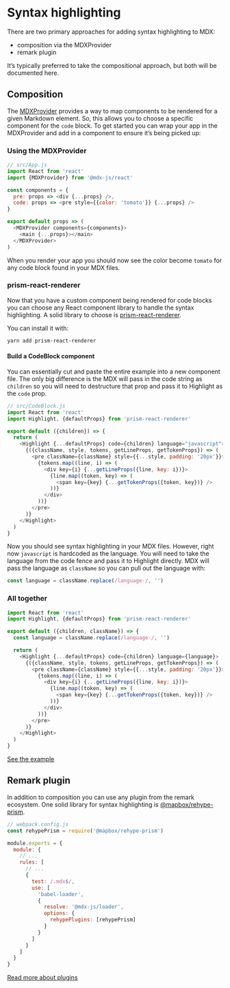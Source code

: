 # Syntax highlighting

There are two primary approaches for adding syntax highlighting to MDX:

*   composition via the MDXProvider
*   remark plugin

It’s typically preferred to take the compositional approach, but both
will be documented here.

## Composition

The [MDXProvider](https://mdxjs.com/getting-started/#mdxprovider) provides
a way to map components to be rendered for a given Markdown element.
So, this allows you to choose a specific component for the `code` block.
To get started you can wrap your app in the MDXProvider and add in a component
to ensure it’s being picked up:

### Using the MDXProvider

```js
// src/App.js
import React from 'react'
import {MDXProvider} from '@mdx-js/react'

const components = {
  pre: props => <div {...props} />,
  code: props => <pre style={{color: 'tomato'}} {...props} />
}

export default props => (
  <MDXProvider components={components}>
    <main {...props}></main>
  </MDXProvider>
)
```

When you render your app you should now see the color become `tomato` for
any code block found in your MDX files.

### prism-react-renderer

Now that you have a custom component being rendered for code blocks you can
choose any React component library to handle the syntax highlighting.
A solid library to choose is
[prism-react-renderer](https://github.com/FormidableLabs/prism-react-renderer).

You can install it with:

```sh
yarn add prism-react-renderer
```

#### Build a CodeBlock component

You can essentially cut and paste the entire example into a new
component file.
The only big difference is the MDX will pass in the code string as `children` so
you will need to destructure that prop and pass it to Highlight as the `code`
prop.

```js
// src/CodeBlock.js
import React from 'react'
import Highlight, {defaultProps} from 'prism-react-renderer'

export default ({children}) => {
  return (
    <Highlight {...defaultProps} code={children} language="javascript">
      {({className, style, tokens, getLineProps, getTokenProps}) => (
        <pre className={className} style={{...style, padding: '20px'}}>
          {tokens.map((line, i) => (
            <div key={i} {...getLineProps({line, key: i})}>
              {line.map((token, key) => (
                <span key={key} {...getTokenProps({token, key})} />
              ))}
            </div>
          ))}
        </pre>
      )}
    </Highlight>
  )
}
```

Now you should see syntax highlighting in your MDX files.
However, right now `javascript` is hardcoded as the language.
You will need to take the language from the code fence and pass it to Highlight
directly.
MDX will pass the language as `className` so you can pull out the language with:

```js
const language = className.replace(/language-/, '')
```

### All together

```js
import React from 'react'
import Highlight, {defaultProps} from 'prism-react-renderer'

export default ({children, className}) => {
  const language = className.replace(/language-/, '')

  return (
    <Highlight {...defaultProps} code={children} language={language}>
      {({className, style, tokens, getLineProps, getTokenProps}) => (
        <pre className={className} style={{...style, padding: '20px'}}>
          {tokens.map((line, i) => (
            <div key={i} {...getLineProps({line, key: i})}>
              {line.map((token, key) => (
                <span key={key} {...getTokenProps({token, key})} />
              ))}
            </div>
          ))}
        </pre>
      )}
    </Highlight>
  )
}
```

[See the example](https://github.com/mdx-js/mdx/tree/master/examples/syntax-highlighting)

## Remark plugin

In addition to composition you can use any plugin from the remark
ecosystem.
One solid library for syntax highlighting is
[@mapbox/rehype-prism](https://github.com/mapbox/rehype-prism).

```js
// webpack.config.js
const rehypePrism = require('@mapbox/rehype-prism')

module.exports = {
  module: {
    // ...
    rules: [
      // ...
      {
        test: /.mdx$/,
        use: [
          'babel-loader',
          {
            resolve: '@mdx-js/loader',
            options: {
              rehypePlugins: [rehypePrism]
            }
          }
        ]
      }
    ]
  }
}
```

[Read more about plugins](https://mdxjs.com/advanced/plugins)
